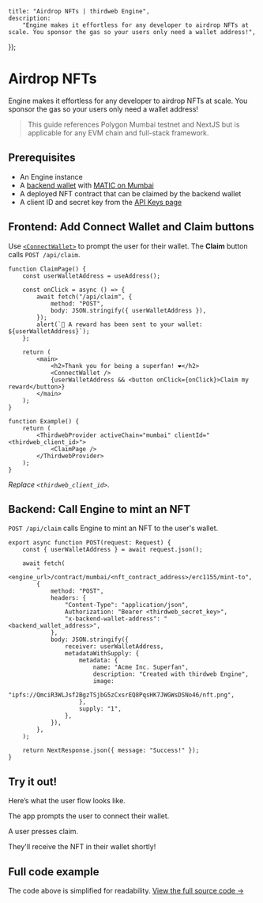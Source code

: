 
	title: "Airdrop NFTs | thirdweb Engine",
	description:
		"Engine makes it effortless for any developer to airdrop NFTs at scale. You sponsor the gas so your users only need a wallet address!",
});

# Airdrop NFTs

Engine makes it effortless for any developer to airdrop NFTs at scale. You sponsor the gas so your users only need a wallet address!

> This guide references Polygon Mumbai testnet and NextJS but is applicable for any EVM chain and full-stack framework.

<DocImage
	src={OverviewImage}
	alt="Airdrop overview"
	className="max-w-[600px] mx-auto"
/>

## Prerequisites

- An Engine instance
- A [backend wallet](/infrastructure/engine/features/backend-wallets) with [MATIC on Mumbai](https://mumbaifaucet.com/)
- A deployed NFT contract that can be claimed by the backend wallet
- A client ID and secret key from the [API Keys page](https://thirdweb.com/dashboard/settings/api-keys)

## Frontend: Add Connect Wallet and Claim buttons

Use [`<ConnectWallet>`](/react/latest/components/ConnectWallet) to prompt the user for their wallet. The **Claim** button calls `POST /api/claim`.

```tsx
function ClaimPage() {
	const userWalletAddress = useAddress();

	const onClick = async () => {
		await fetch("/api/claim", {
			method: "POST",
			body: JSON.stringify({ userWalletAddress }),
		});
		alert(`🎉 A reward has been sent to your wallet: ${userWalletAddress}`);
	};

	return (
		<main>
			<h2>Thank you for being a superfan! ❤️</h2>
			<ConnectWallet />
			{userWalletAddress && <button onClick={onClick}>Claim my reward</button>}
		</main>
	);
}

function Example() {
	return (
		<ThirdwebProvider activeChain="mumbai" clientId="<thirdweb_client_id>">
			<ClaimPage />
		</ThirdwebProvider>
	);
}
```

_Replace `<thirdweb_client_id>`_.

## Backend: Call Engine to mint an NFT

`POST /api/claim` calls Engine to mint an NFT to the user's wallet.

```tsx
export async function POST(request: Request) {
	const { userWalletAddress } = await request.json();

	await fetch(
		"<engine_url>/contract/mumbai/<nft_contract_address>/erc1155/mint-to",
		{
			method: "POST",
			headers: {
				"Content-Type": "application/json",
				Authorization: "Bearer <thirdweb_secret_key>",
				"x-backend-wallet-address": "<backend_wallet_address>",
			},
			body: JSON.stringify({
				receiver: userWalletAddress,
				metadataWithSupply: {
					metadata: {
						name: "Acme Inc. Superfan",
						description: "Created with thirdweb Engine",
						image:
							"ipfs://QmciR3WLJsf2BgzTSjbG5zCxsrEQ8PqsHK7JWGWsDSNo46/nft.png",
					},
					supply: "1",
				},
			}),
		},
	);

	return NextResponse.json({ message: "Success!" });
}
```

## Try it out!

Here’s what the user flow looks like.

The app prompts the user to connect their wallet.

<DocImage src={DemoImage1} alt="Initial page load" />

<DocImage
	src={DemoImage2}
	alt="The app prompts the user to connect their wallet"
/>

A user presses claim.

<DocImage src={DemoImage3} alt="A user presses claim" />

They'll receive the NFT in their wallet shortly!

<DocImage
	src={DemoImage4}
	alt="They'll receive the NFT in their wallet shortly"
/>

## Full code example

The code above is simplified for readability. [View the full source code &rarr;](https://github.com/thirdweb-example/engine-minting-api)
